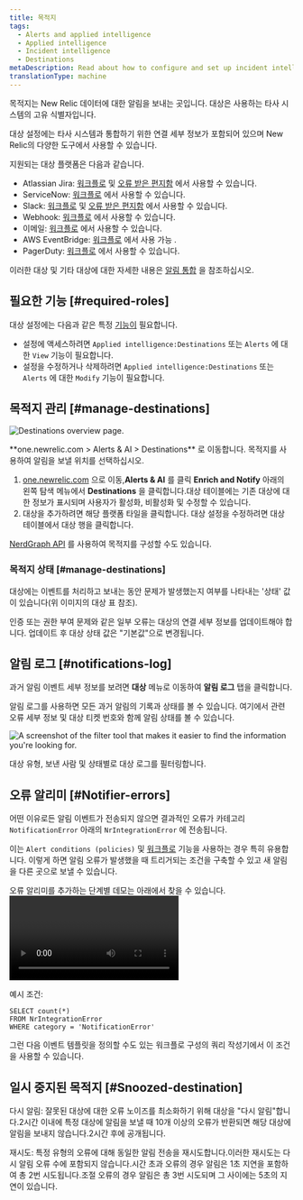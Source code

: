 ```yaml
---
title: 목적지
tags:
  - Alerts and applied intelligence
  - Applied intelligence
  - Incident intelligence
  - Destinations
metaDescription: Read about how to configure and set up incident intelligence destinations.
translationType: machine
---
```




목적지는 New Relic 데이터에 대한 알림을 보내는 곳입니다. 대상은 사용하는 타사 시스템의 고유 식별자입니다.

대상 설정에는 타사 시스템과 통합하기 위한 연결 세부 정보가 포함되어 있으며 New Relic의 다양한 도구에서 사용할 수 있습니다.

지원되는 대상 플랫폼은 다음과 같습니다.

* Atlassian Jira: [워크플로](/docs/alerts-applied-intelligence/applied-intelligence/incident-workflows/incident-workflows/) 및 [오류 받은 편지함](/docs/errors-inbox/) 에서 사용할 수 있습니다.
* ServiceNow: [워크플로](/docs/alerts-applied-intelligence/applied-intelligence/incident-workflows/incident-workflows/) 에서 사용할 수 있습니다.
* Slack: [워크플로](/docs/alerts-applied-intelligence/applied-intelligence/incident-workflows/incident-workflows/) 및 [오류 받은 편지함](/docs/errors-inbox/) 에서 사용할 수 있습니다.
* Webhook: [워크플로](/docs/alerts-applied-intelligence/applied-intelligence/incident-workflows/incident-workflows/) 에서 사용할 수 있습니다.
* 이메일: [워크플로](/docs/alerts-applied-intelligence/applied-intelligence/incident-workflows/incident-workflows/) 에서 사용할 수 있습니다.
* AWS EventBridge: [워크플로](/docs/alerts-applied-intelligence/applied-intelligence/incident-workflows/incident-workflows/) 에서 사용 가능 .
* PagerDuty: [워크플로](/docs/alerts-applied-intelligence/applied-intelligence/incident-workflows/incident-workflows/) 에서 사용할 수 있습니다.

이러한 대상 및 기타 대상에 대한 자세한 내용은 [알림 통합](/docs/alerts-applied-intelligence/notifications/notification-integrations) 을 참조하십시오.

## 필요한 기능 [#required-roles]

대상 설정에는 다음과 같은 특정 [기능이](/docs/accounts/accounts-billing/new-relic-one-user-management/user-capabilities) 필요합니다.

* 설정에 액세스하려면 `Applied intelligence:Destinations` 또는 `Alerts` 에 대한 `View` 기능이 필요합니다.
* 설정을 수정하거나 삭제하려면 `Applied intelligence:Destinations` 또는 `Alerts` 에 대한 `Modify` 기능이 필요합니다.

## 목적지 관리 [#manage-destinations]

<img
  title="Destinations overview page"
  alt="Destinations overview page."
  src={destinationsOverview}
/>

<figcaption>
  **one.newrelic.com > Alerts & AI > Destinations** 로 이동합니다. 목적지를 사용하여 알림을 보낼 위치를 선택하십시오.
</figcaption>

1. [one.newrelic.com](https://docs.newrelic.com/one.newrelic.com) 으로 이동,**Alerts & AI** 를 클릭 **Enrich and Notify** 아래의 왼쪽 탐색 메뉴에서 **Destinations** 을 클릭합니다.대상 테이블에는 기존 대상에 대한 정보가 표시되며 사용자가 활성화, 비활성화 및 수정할 수 있습니다.
2. 대상을 추가하려면 해당 플랫폼 타일을 클릭합니다. 대상 설정을 수정하려면 대상 테이블에서 대상 행을 클릭합니다.

[NerdGraph API](/docs/apis/nerdgraph/examples/nerdgraph-api-notifications-destinations) 를 사용하여 목적지를 구성할 수도 있습니다.

### 목적지 상태 [#manage-destinations]

대상에는 이벤트를 처리하고 보내는 동안 문제가 발생했는지 여부를 나타내는 '상태' 값이 있습니다(위 이미지의 대상 표 참조).

인증 또는 권한 부여 문제와 같은 일부 오류는 대상의 연결 세부 정보를 업데이트해야 합니다. 업데이트 후 대상 상태 값은 "기본값"으로 변경됩니다.

## 알림 로그 [#notifications-log]

과거 알림 이벤트 세부 정보를 보려면 **대상** 메뉴로 이동하여 **알림 로그** 탭을 클릭합니다.

알림 로그를 사용하면 모든 과거 알림의 기록과 상태를 볼 수 있습니다. 여기에서 관련 오류 세부 정보 및 대상 티켓 번호와 함께 알림 상태를 볼 수 있습니다.

<img
  title="The filter tool that makes it easier to find the information you're looking for."
  alt="A screenshot of the filter tool that makes it easier to find the information you're looking for."
  src={filterDestinations}
/>

<figcaption>
  대상 유형, 보낸 사람 및 상태별로 대상 로그를 필터링합니다.
</figcaption>

## 오류 알리미 [#Notifier-errors]

어떤 이유로든 알림 이벤트가 전송되지 않으면 결과적인 오류가 카테고리 `NotificationError` 아래의 `NrIntegrationError` 에 전송됩니다.

이는 `Alert conditions (policies)` 및 [워크플로](docs/alerts-applied-intelligence/applied-intelligence/incident-workflows/incident-workflows/) 기능을 사용하는 경우 특히 유용합니다. 이렇게 하면 알림 오류가 발생했을 때 트리거되는 조건을 구축할 수 있고 새 알림을 다른 곳으로 보낼 수 있습니다.

오류 알리미를 추가하는 단계별 데모는 아래에서 찾을 수 있습니다.<Video type="wistia" id="b89ctyjolq"/>

예시 조건:

```
SELECT count(*)
FROM NrIntegrationError
WHERE category = 'NotificationError'
```

그런 다음 이벤트 템플릿을 정의할 수도 있는 워크플로 구성의 쿼리 작성기에서 이 조건을 사용할 수 있습니다.

## 일시 중지된 목적지 [#Snoozed-destination]

다시 알림: 잘못된 대상에 대한 오류 노이즈를 최소화하기 위해 대상을 "다시 알림"합니다.2시간 이내에 특정 대상에 알림을 보낼 때 10개 이상의 오류가 반환되면 해당 대상에 알림을 보내지 않습니다.2시간 후에 공개됩니다.

재시도: 특정 유형의 오류에 대해 동일한 알림 전송을 재시도합니다.이러한 재시도는 다시 알림 오류 수에 포함되지 않습니다.시간 초과 오류의 경우 알림은 1초 지연을 포함하여 총 2번 시도됩니다.조절 오류의 경우 알림은 총 3번 시도되며 그 사이에는 5초의 지연이 있습니다.